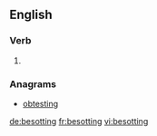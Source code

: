 ==English==

===Verb===
{{head|en}}

# {{present participle of|besot}}

===Anagrams===
* [[obtesting#English|obtesting]]

[[de:besotting]]
[[fr:besotting]]
[[vi:besotting]]